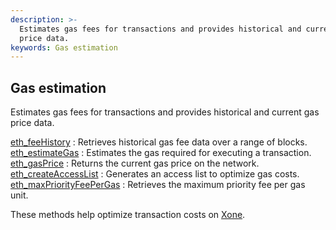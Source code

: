 ```yaml
---
description: >-
  Estimates gas fees for transactions and provides historical and current gas
  price data.
keywords: Gas estimation
---
```



<Meta
  title="Xone gas estimation info | dRPC"
/>

## Gas estimation

Estimates gas fees for transactions and provides historical and current gas price data.

[eth_feeHistory](/openapi/gasestimation/eth_feeHistory) : Retrieves historical gas fee data over a range of blocks. \
[eth_estimateGas](/openapi/gasestimation/eth_estimateGas) : Estimates the gas required for executing a transaction. \
[eth_gasPrice](/openapi/gasestimation/eth_gasPrice) : Returns the current gas price on the network. \
[eth_createAccessList](/openapi/gasestimation/eth_createAccessList) : Generates an access list to optimize gas costs. \
[eth_maxPriorityFeePerGas](/openapi/gasestimation/eth_maxPriorityFeePerGas) : Retrieves the maximum priority fee per gas unit.

These methods help optimize transaction costs on [Xone](https://xone.org/).

